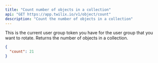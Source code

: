 ```yaml
---
title: "Count number of objects in a collection"
api: "GET https://app.twilix.io/v1/object/count"
description: "Count the number of objects in a collection"
---
```


<ParamField query="collection" type="string">
  This is the current user group token you have for the user group that you want
  to rotate.
</ParamField>

<ResponseField name="count" type="integer">
  Returns the number of objects in a collection.
</ResponseField>

<ResponseExample>

```json Response
{
  "count": 21
}
```

</ResponseExample>
<Snippet file="header-application-type.mdx" />
